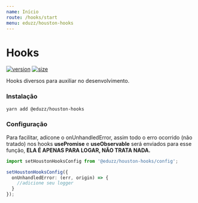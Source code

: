 ```yaml
---
name: Início
route: /hooks/start
menu: eduzz/houston-hooks
---
```


# Hooks

[![version](https://img.shields.io/npm/v/@eduzz/houston-hooks)](https://www.npmjs.com/package/@eduzz/houston-hooks)
[![size](https://img.shields.io/bundlephobia/min/@eduzz/houston-hooks)](https://www.npmjs.com/package/@eduzz/houston-hooks)

Hooks diversos para auxiliar no desenvolvimento.

### Instalação

```bash
yarn add @eduzz/houston-hooks
```

### Configuração

Para facilitar, adicone o onUnhandledError, assim todo o erro ocorrido (não tratado) nos hooks
**usePromise** e **useObservable** será enviados para esse função,
**ELA É APENAS PARA LOGAR, NÃO TRATA NADA.**

```ts
import setHoustonHooksConfig from '@eduzz/houston-hooks/config';

setHoustonHooksConfig({
  onUnhandledError: (err, origin) => {
    //adicione seu logger
  }
});
```
